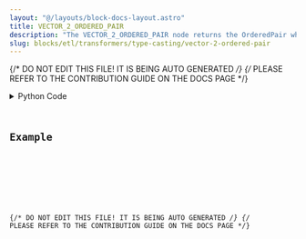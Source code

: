 ```yaml
---
layout: "@/layouts/block-docs-layout.astro"
title: VECTOR_2_ORDERED_PAIR
description: "The VECTOR_2_ORDERED_PAIR node returns the OrderedPair where x and y axes are the input nodes."
slug: blocks/etl/transformers/type-casting/vector-2-ordered-pair
---
```


{/* DO NOT EDIT THIS FILE! IT IS BEING AUTO GENERATED */}
{/* PLEASE REFER TO THE CONTRIBUTION GUIDE ON THE DOCS PAGE */}


<PythonDocsDisplay docstring={docstring} />
<details>
<summary>Python Code</summary>



<Code code={pythonCode} lang="py" wrap theme="dracula" />

[Find this Flojoy Block on GitHub](https://github.com/flojoy-ai/blocks/blob/main/blocks/ETL/TRANSFORMERS/TYPE_CASTING/VECTOR_2_ORDERED_PAIR/VECTOR_2_ORDERED_PAIR.py)

</details>

## Example


<GetHelpWidget />


<AppDisplay app={app} blockName="VECTOR_2_ORDERED_PAIR" client:visible />


<Example />

{/* DO NOT EDIT THIS FILE! IT IS BEING AUTO GENERATED */}
{/* PLEASE REFER TO THE CONTRIBUTION GUIDE ON THE DOCS PAGE */}

